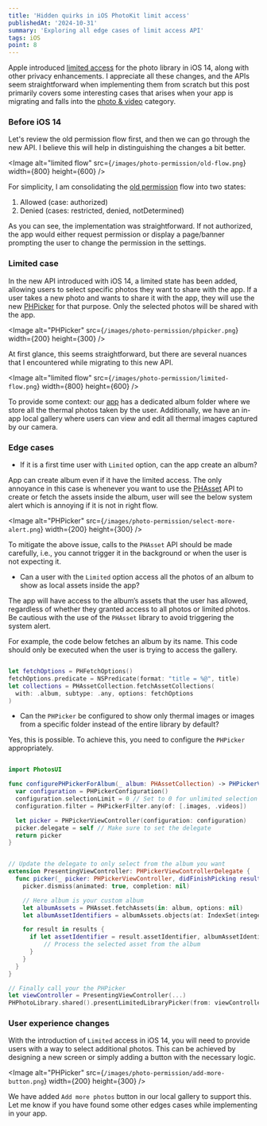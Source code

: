 ```yaml
---
title: 'Hidden quirks in iOS PhotoKit limit access'
publishedAt: '2024-10-31'
summary: 'Exploring all edge cases of limit access API'
tags: iOS
point: 8
---
```


Apple introduced [limited access](https://developer.apple.com/documentation/photokit/delivering_an_enhanced_privacy_experience_in_your_photos_app) for the photo library in iOS 14,
along with other privacy enhancements. I appreciate all these changes, and the APIs seem straightforward when
implementing them from scratch but this post primarily covers some interesting cases that arises when your app is migrating
and falls into the [photo & video](https://developer.apple.com/app-store/categories/) category.

### Before iOS 14

Let's review the old permission flow first, and then we can go through the new API. I believe this will help in distinguishing the changes a bit better.

<Image
  alt="limited flow"
  src={`/images/photo-permission/old-flow.png`}
  width={800}
  height={600}
/>

For simplicity, I am consolidating the [old permission](https://developer.apple.com/documentation/photokit/phauthorizationstatus) flow into two states:

1. Allowed (case: authorized)
2. Denied (cases: restricted, denied, notDetermined)

As you can see, the implementation was straightforward. If not authorized,
the app would either request permission or display a page/banner prompting the user to change the permission in the settings.

### Limited case

In the new API introduced with iOS 14, a limited state has been added, allowing users to select specific photos
they want to share with the app. If a user takes a new photo and wants to share it with the app,
they will use the new [PHPicker](https://developer.apple.com/documentation/photokit/phpickerviewcontroller) for that purpose.
Only the selected photos will be shared with the app.

<Image
  alt="PHPicker"
  src={`/images/photo-permission/phpicker.png`}
  width={200}
  height={300}
/>

At first glance, this seems straightforward, but there are several nuances that I encountered while migrating to this new API.

<Image
  alt="limited flow"
  src={`/images/photo-permission/limited-flow.png`}
  width={800}
  height={600}
/>

To provide some context: our [app](https://apps.apple.com/us/app/flir-one/id875842742) has a dedicated album folder
where we store all the thermal photos taken by the user. Additionally, we have an in-app local gallery where users can
view and edit all thermal images captured by our camera.

### Edge cases

- If it is a first time user with `Limited` option, can the app create an album?

App can create album even if it have the limited access.
The only annoyance in this case is whenever you want to use the [PHAsset](https://developer.apple.com/documentation/photokit/phasset) API
to create or fetch the assets inside the album, user will see the below system alert which is annoying if it is not in right flow.

<Image
  alt="PHPicker"
  src={`/images/photo-permission/select-more-alert.png`}
  width={200}
  height={300}
/>

To mitigate the above issue, calls to the `PHAsset` API should be made carefully, i.e., you cannot
trigger it in the background or when the user is not expecting it.

- Can a user with the `Limited` option access all the photos of an album to show as local assets inside the app?

The app will have access to the album’s assets that the user has allowed, regardless of whether they
granted access to all photos or limited photos. Be cautious with the use of the `PHAsset` library to avoid triggering the system alert.

For example, the code below fetches an album by its name. This code should only be executed when the user is trying to access the gallery.

```swift

let fetchOptions = PHFetchOptions()
fetchOptions.predicate = NSPredicate(format: "title = %@", title)
let collections = PHAssetCollection.fetchAssetCollections(
  with: .album, subtype: .any, options: fetchOptions
)

```

- Can the `PHPicker` be configured to show only thermal images or images from a specific folder instead of the entire library by default?

Yes, this is possible. To achieve this, you need to configure the `PHPicker` appropriately.

```swift

import PhotosUI

func configurePHPickerForAlbum(_ album: PHAssetCollection) -> PHPickerViewController {
  var configuration = PHPickerConfiguration()
  configuration.selectionLimit = 0 // Set to 0 for unlimited selection
  configuration.filter = PHPickerFilter.any(of: [.images, .videos])

  let picker = PHPickerViewController(configuration: configuration)
  picker.delegate = self // Make sure to set the delegate
  return picker
}


// Update the delegate to only select from the album you want
extension PresentingViewController: PHPickerViewControllerDelegate {
  func picker(_ picker: PHPickerViewController, didFinishPicking results: [PHPickerResult]) {
    picker.dismiss(animated: true, completion: nil)

    // Here album is your custom album
    let albumAssets = PHAsset.fetchAssets(in: album, options: nil)
    let albumAssetIdentifiers = albumAssets.objects(at: IndexSet(integersIn: 0..<albumAssets.count)).map { $0.localIdentifier }

    for result in results {
      if let assetIdentifier = result.assetIdentifier, albumAssetIdentifiers.contains(assetIdentifier) {
          // Process the selected asset from the album
      }
    }
  }
}

// Finally call your the PHPicker
let viewController = PresentingViewController(...)
PHPhotoLibrary.shared().presentLimitedLibraryPicker(from: viewController)

```

### User experience changes

With the introduction of `Limited` access in iOS 14, you will need to provide users with a way to
select additional photos. This can be achieved by designing a new screen or simply adding a button with the necessary logic.

<Image
  alt="PHPicker"
  src={`/images/photo-permission/add-more-button.png`}
  width={200}
  height={300}
/>

We have added `Add more photos` button in our local gallery to support this. Let me know if you have found some other edges
cases while implementing in your app.

